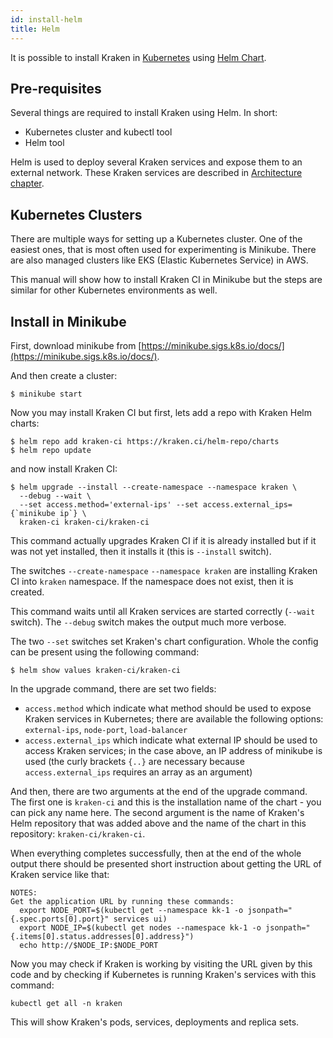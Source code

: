 ```yaml
---
id: install-helm
title: Helm
---
```


It is possible to install Kraken in [Kubernetes](https://kubernetes.io)
using [Helm Chart](https://helm.sh).

## Pre-requisites

Several things are required to install Kraken using Helm.
In short:

- Kubernetes cluster and kubectl tool
- Helm tool


Helm is used to deploy several Kraken services and expose them to an external network.
These Kraken services are described in [Architecture chapter](architecture.md).


## Kubernetes Clusters

There are multiple ways for setting up a Kubernetes cluster. One of the easiest ones,
that is most often used for experimenting is Minikube. There are also managed
clusters like EKS (Elastic Kubernetes Service) in AWS.

This manual will show how to install Kraken CI in Minikube but the
steps are similar for other Kubernetes environments as well.


## Install in Minikube

First, download minikube from [https://minikube.sigs.k8s.io/docs/](https://minikube.sigs.k8s.io/docs/).

And then create a cluster:

```console
$ minikube start
```

Now you may install Kraken CI but first, lets add a repo with Kraken Helm charts:

```console
$ helm repo add kraken-ci https://kraken.ci/helm-repo/charts
$ helm repo update
```

and now install Kraken CI:

```console
$ helm upgrade --install --create-namespace --namespace kraken \
  --debug --wait \
  --set access.method='external-ips' --set access.external_ips={`minikube ip`} \
  kraken-ci kraken-ci/kraken-ci
```

This command actually upgrades Kraken CI if it is already installed
but if it was not yet installed, then it installs it (this is
`--install` switch).

The switches `--create-namespace` `--namespace kraken` are installing
Kraken CI into `kraken` namespace. If the namespace does not exist,
then it is created.

This command waits until all Kraken services are started correctly
(`--wait` switch). The `--debug` switch makes the output much more
verbose.

The two `--set` switches set Kraken's chart configuration. Whole
the config can be present using the following command:

```console
$ helm show values kraken-ci/kraken-ci
```

In the upgrade command, there are set two fields:

- `access.method` which indicate what method should be used to expose
  Kraken services in Kubernetes; there are available the following
  options: `external-ips`, `node-port`, `load-balancer`
- `access.external_ips` which indicate what external IP should be used
  to access Kraken services; in the case above, an IP address of
  minikube is used (the curly brackets `{..}` are necessary because
  `access.external_ips` requires an array as an argument)

And then, there are two arguments at the end of the upgrade
command. The first one is `kraken-ci` and this is the installation
name of the chart - you can pick any name here. The second argument is
the name of Kraken's Helm repository that was added above and the name
of the chart in this repository: `kraken-ci/kraken-ci`.

When everything completes successfully, then at the end of the whole
output there should be presented short instruction about getting
the URL of Kraken service like that:

```
NOTES:
Get the application URL by running these commands:
  export NODE_PORT=$(kubectl get --namespace kk-1 -o jsonpath="{.spec.ports[0].port}" services ui)
  export NODE_IP=$(kubectl get nodes --namespace kk-1 -o jsonpath="{.items[0].status.addresses[0].address}")
  echo http://$NODE_IP:$NODE_PORT
```

Now you may check if Kraken is working by visiting the URL
given by this code and by checking if Kubernetes is running Kraken's
services with this command:

```console
kubectl get all -n kraken
```

This will show Kraken's pods, services, deployments and replica sets.
